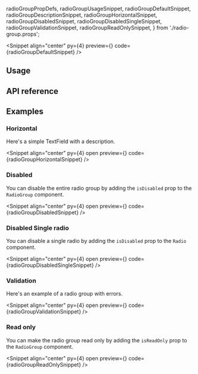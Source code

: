   radioGroupPropDefs,
  radioGroupUsageSnippet,
  radioGroupDefaultSnippet,
  radioGroupDescriptionSnippet,
  radioGroupHorizontalSnippet,
  radioGroupDisabledSnippet,
  radioGroupDisabledSingleSnippet,
  radioGroupValidationSnippet,
  radioGroupReadOnlySnippet,
} from './radio-group.props';

<PageTitle
  title="RadioGroup"
  description="A radio group allows a user to select a single item from a list of mutually exclusive options."
/>

<Snippet
  align="center"
  py={4}
  preview={<RadioGroupSnippet story="Default" />}
  code={radioGroupDefaultSnippet}
/>

## Usage

<CodeBlock code={radioGroupUsageSnippet} />

## API reference

<PropsTable data={radioGroupPropDefs} />

## Examples

### Horizontal

Here's a simple TextField with a description.

<Snippet
  align="center"
  py={4}
  open
  preview={<RadioGroupSnippet story="Horizontal" />}
  code={radioGroupHorizontalSnippet}
/>

### Disabled

You can disable the entire radio group by adding the `isDisabled` prop to the `RadioGroup` component.

<Snippet
  align="center"
  py={4}
  open
  preview={<RadioGroupSnippet story="Disabled" />}
  code={radioGroupDisabledSnippet}
/>

### Disabled Single radio

You can disable a single radio by adding the `isDisabled` prop to the `Radio` component.

<Snippet
  align="center"
  py={4}
  open
  preview={<RadioGroupSnippet story="DisabledSingle" />}
  code={radioGroupDisabledSingleSnippet}
/>

### Validation

Here's an example of a radio group with errors.

<Snippet
  align="center"
  py={4}
  open
  preview={<RadioGroupSnippet story="Validation" />}
  code={radioGroupValidationSnippet}
/>

### Read only

You can make the radio group read only by adding the `isReadOnly` prop to the `RadioGroup` component.

<Snippet
  align="center"
  py={4}
  open
  preview={<RadioGroupSnippet story="ReadOnly" />}
  code={radioGroupReadOnlySnippet}
/>

<Theming component="RadioGroup" />

<ChangelogComponent component="radio-group" />
